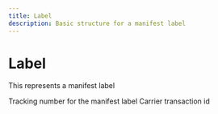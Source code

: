 ```yaml
---
title: Label
description: Basic structure for a manifest label
---
```


Label
===============================================
This represents a manifest label

<Reference>
  <Field name="tracking_number" type="string" nullable={true}>
    <Description>
      Tracking number for the manifest label
    </Description>
  </Field>
  <Field name="carrier_transaction_id" type="string" nullable={true}>
    <Description>
      Carrier transaction id
    </Description>
  </Field>
</Reference>